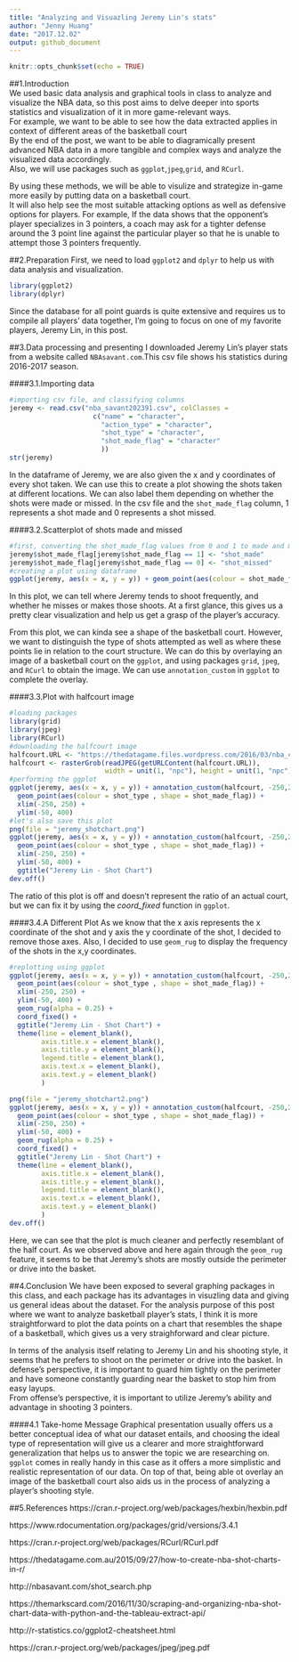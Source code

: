 ```yaml
---
title: "Analyzing and Visuazling Jeremy Lin's stats"
author: "Jenny Huang"
date: "2017.12.02"
output: github_document
---
```


```r
knitr::opts_chunk$set(echo = TRUE)
```

##1.Introduction  
We used basic data analysis and graphical tools in class to analyze and visualize the NBA data, so this post aims to delve deeper into sports statistics and visualization of it in more game-relevant ways.  
For example, we want to be able to see how the data extracted applies in context of different areas of the basketball court  
By the end of the post, we want to be able to diagramically present advanced NBA data in a more tangible and complex ways and analyze the visualized data accordingly.  
Also, we will use packages such as `ggplot`,`jpeg`,`grid`, and   `RCurl`.

By using these methods, we will be able to visulize and strategize in-game more easily by putting data on a basketball court.  
It will also help see the most suitable attacking options as well as defensive options for players. For example, If the data shows that the opponent's player specializes in 3 pointers, a coach may ask for a tighter defense around the 3 point line against the particular player so that he is unable to attempt those 3 pointers frequently.  



##2.Preparation
First, we need to load `ggplot2` and `dplyr` to help us with data analysis and visualization.
```r
library(ggplot2)
library(dplyr)
```

Since the database for all point guards is quite extensive and requires us to compile all players' data together, I'm going to focus on one of my favorite players, Jeremy Lin, in this post. 

##3.Data processing and presenting
I downloaded Jeremy Lin's player stats from a website called `NBAsavant.com`.This csv file shows his statistics during 2016-2017 season.

####3.1.Importing data
```r
#importing csv file, and classifying columns
jeremy <- read.csv("nba_savant202391.csv", colClasses = 
                     c("name" = "character",
                       "action_type" = "character",
                       "shot_type" = "character",
                       "shot_made_flag" = "character"
                       ))
str(jeremy)
```
In the dataframe of Jeremy, we are also given the x and y coordinates of every shot taken. We can use this to create a plot showing the shots taken at different locations. We can also label them depending on whether the shots were made or missed. In the csv file and the `shot_made_flag` column, 1 represents a shot made and 0 represents a shot missed.  

####3.2.Scatterplot of shots made and missed
```r
#first, converting the shot_made_flag values from 0 and 1 to made and missed
jeremy$shot_made_flag[jeremy$shot_made_flag == 1] <- "shot_made"
jeremy$shot_made_flag[jeremy$shot_made_flag == 0] <- "shot_missed"
#creating a plot using dataframe
ggplot(jeremy, aes(x = x, y = y)) + geom_point(aes(colour = shot_made_flag)) + ggtitle("jeremy Lin's shot chart")
```

In this plot, we can tell where Jeremy tends to shoot frequently, and whether he misses or makes those shoots. At a first glance, this gives us a pretty clear visualization and help us get a grasp of the player's accuracy.

From this plot, we can kinda see a shape of the basketball court. However, we want to distinguish the type of shots attempted as well as where these points lie in relation to the court structure. We can do this by overlaying an image of a basketball court on the `ggplot`, and using packages  `grid`, `jpeg`, and `RCurl` to obtain the image. We  can use `annotation_custom` in `ggplot` to complete the overlay.
 

####3.3.Plot with halfcourt image
```r
#loading packages
library(grid)
library(jpeg)
library(RCurl)
#downloading the halfcourt image
halfcourt.URL <- "https://thedatagame.files.wordpress.com/2016/03/nba_court.jpg"
halfcourt <- rasterGrob(readJPEG(getURLContent(halfcourt.URL)),
                        width = unit(1, "npc"), height = unit(1, "npc"))
#performing the ggplot
ggplot(jeremy, aes(x = x, y = y)) + annotation_custom(halfcourt, -250,250,-50,420) + 
  geom_point(aes(colour = shot_type , shape = shot_made_flag)) +
  xlim(-250, 250) +
  ylim(-50, 400)
#let's also save this plot 
png(file = "jeremy_shotchart.png")
ggplot(jeremy, aes(x = x, y = y)) + annotation_custom(halfcourt, -250,250,-50,420) + 
  geom_point(aes(colour = shot_type , shape = shot_made_flag)) +
  xlim(-250, 250) +
  ylim(-50, 400) +
  ggtitle("Jeremy Lin - Shot Chart")
dev.off()
```

The ratio of this plot is off and doesn't represent the ratio of an actual court, but we can fix it by using the *coord_fixed* function in  `ggplot`.

####3.4.A Different Plot
As we know that the x axis represents the x coordinate of the shot and y axis the y coordinate of the shot, I decided to remove those axes. Also, I decided to use `geom_rug` to display the frequency of the shots in the x,y coordinates. 
```r
#replotting using ggplot 
ggplot(jeremy, aes(x = x, y = y)) + annotation_custom(halfcourt, -250,250,-50,420) + 
  geom_point(aes(colour = shot_type , shape = shot_made_flag)) +
  xlim(-250, 250) +
  ylim(-50, 400) +
  geom_rug(alpha = 0.25) +
  coord_fixed() +
  ggtitle("Jeremy Lin - Shot Chart") +
  theme(line = element_blank(),
        axis.title.x = element_blank(),
        axis.title.y = element_blank(),
        legend.title = element_blank(),
        axis.text.x = element_blank(),
        axis.text.y = element_blank()
        )

png(file = "jeremy_shotchart2.png")
ggplot(jeremy, aes(x = x, y = y)) + annotation_custom(halfcourt, -250,250,-50,420) + 
  geom_point(aes(colour = shot_type , shape = shot_made_flag)) +
  xlim(-250, 250) +
  ylim(-50, 400) +
  geom_rug(alpha = 0.25) +
  coord_fixed() +
  ggtitle("Jeremy Lin - Shot Chart") +
  theme(line = element_blank(),
        axis.title.x = element_blank(),
        axis.title.y = element_blank(),
        legend.title = element_blank(),
        axis.text.x = element_blank(),
        axis.text.y = element_blank()
        )
dev.off()
```

Here, we can see that the plot is much cleaner and perfectly resemblant of the half court. As we observed above and here again through the `geom_rug` feature, it seems to be that Jeremy's shots are mostly outside the perimeter or drive into the basket. 


##4.Conclusion
We have been exposed to several graphing packages in this class, and each package has its advantages in visuzling data and giving us general ideas about the dataset. For the analysis purpose of this post where we want to analyze basketball player's stats, I think it is more straightforward to plot the data points on a chart that resembles the shape of a basketball, which gives us a very straighforward and clear picture.

In terms of the analysis itself relating to Jeremy Lin and his shooting style, it seems that he prefers to shoot on the perimeter or drive into the basket. In defense's perspective, it is important to guard him tightly on the perimeter and have someone constantly guarding near the basket to stop him from easy layups.  
From offense's perspective, it is important to utilize Jeremy's ability and advantage in shooting 3 pointers.

####4.1 Take-home Message
Graphical presentation usually offers us a better conceptual idea of what our dataset entails, and choosing the ideal type of representation will give us a clearer and more straightforward generalization that helps us to answer the topic we are researching on. `ggplot` comes in really handy in this case as it offers a more simplistic and realistic representation of our data. On top of that, being able ot overlay an image of the basketball court also aids us in the process of analyzing a player's shooting style.

##5.References
https://cran.r-project.org/web/packages/hexbin/hexbin.pdf

https://www.rdocumentation.org/packages/grid/versions/3.4.1

https://cran.r-project.org/web/packages/RCurl/RCurl.pdf

https://thedatagame.com.au/2015/09/27/how-to-create-nba-shot-charts-in-r/

http://nbasavant.com/shot_search.php

https://themarkscard.com/2016/11/30/scraping-and-organizing-nba-shot-chart-data-with-python-and-the-tableau-extract-api/

http://r-statistics.co/ggplot2-cheatsheet.html

https://cran.r-project.org/web/packages/jpeg/jpeg.pdf

